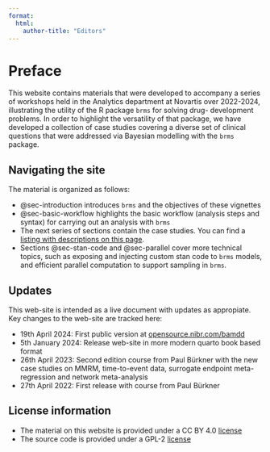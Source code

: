 ```yaml
---
format:
  html:
    author-title: "Editors"
---
```


# Preface {.unnumbered}

This website contains materials that were developed to accompany a series of 
workshops held in the Analytics department at Novartis over 2022-2024,
illustrating the utility of the R package `brms` for solving drug-
development problems. In order to highlight the versatility of that package,
we have developed a collection of case studies covering a diverse set of 
clinical questions that were addressed via Bayesian modelling with the `brms` package. 

## Navigating the site

The material is organized as follows:

- @sec-introduction introduces `brms` and the objectives of these vignettes
- @sec-basic-workflow highlights the basic workflow (analysis steps and 
syntax) for carrying out an analysis with `brms`
- The next series of sections contain the case
studies. You can find a [listing with descriptions on this page](src/02_case_studies.qmd).
- Sections @sec-stan-code and @sec-parallel cover more technical topics, such
as exposing and injecting custom stan code to `brms` models,
and efficient parallel computation to support sampling in `brms`.

## Updates

This web-site is intended as a live document with updates as
appropiate. Key changes to the web-site are tracked here:



::: {.content-visible when-profile="public"}
- 19th April 2024: First public version at [opensource.nibr.com/bamdd](http://opensource.nibr.com/bamdd)
- 5th January 2024: Release web-site in more modern quarto book
  based format
- 26th April 2023: Second edition course from Paul Bürkner with the
  new case studies on MMRM, time-to-event data, surrogate endpoint
  meta-regression and network meta-analysis
- 27th April 2022: First release with course from Paul Bürkner
:::


::: {.content-visible when-profile="public"}
## License information

- The material on this website is provided under a CC BY 4.0 [license](https://github.com/Novartis/bamdd/tree/main/docs/public/LICENSE)
- The source code is provided under a GPL-2 [license](https://github.com/Novartis/bamdd/tree/main/LICENSE)
:::


